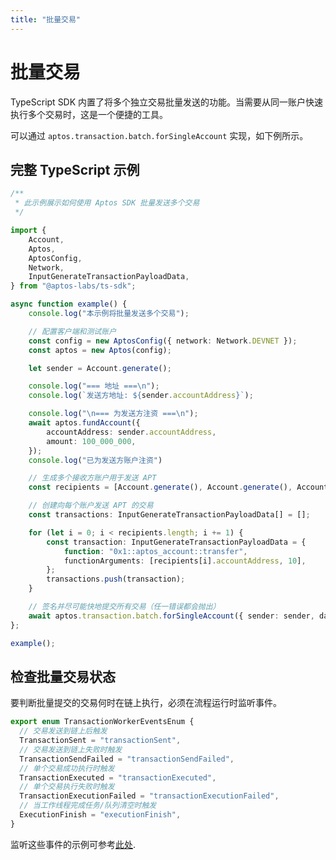 ```yaml
---
title: "批量交易"
---
```


# 批量交易

TypeScript SDK 内置了将多个独立交易批量发送的功能。当需要从同一账户快速执行多个交易时，这是一个便捷的工具。

可以通过 `aptos.transaction.batch.forSingleAccount` 实现，如下例所示。

## 完整 TypeScript 示例

```ts filename="batch.ts"
/**
 * 此示例展示如何使用 Aptos SDK 批量发送多个交易
 */

import {
    Account,
    Aptos,
    AptosConfig,
    Network,
    InputGenerateTransactionPayloadData,
} from "@aptos-labs/ts-sdk";

async function example() {
    console.log("本示例将批量发送多个交易");

    // 配置客户端和测试账户
    const config = new AptosConfig({ network: Network.DEVNET });
    const aptos = new Aptos(config);

    let sender = Account.generate();

    console.log("=== 地址 ===\n");
    console.log(`发送方地址: ${sender.accountAddress}`);

    console.log("\n=== 为发送方注资 ===\n");
    await aptos.fundAccount({
        accountAddress: sender.accountAddress,
        amount: 100_000_000,
    });  
    console.log("已为发送方账户注资")

    // 生成多个接收方账户用于发送 APT
    const recipients = [Account.generate(), Account.generate(), Account.generate()];

    // 创建向每个账户发送 APT 的交易
    const transactions: InputGenerateTransactionPayloadData[] = [];

    for (let i = 0; i < recipients.length; i += 1) {
        const transaction: InputGenerateTransactionPayloadData = {
            function: "0x1::aptos_account::transfer",
            functionArguments: [recipients[i].accountAddress, 10],
        };
        transactions.push(transaction);
    }

    // 签名并尽可能快地提交所有交易（任一错误都会抛出）
    await aptos.transaction.batch.forSingleAccount({ sender: sender, data: transactions });
};

example();
```

## 检查批量交易状态

要判断批量提交的交易何时在链上执行，必须在流程运行时监听事件。

```ts filename="transaction-worker-events.ts"
export enum TransactionWorkerEventsEnum {
  // 交易发送到链上后触发
  TransactionSent = "transactionSent",
  // 交易发送到链上失败时触发
  TransactionSendFailed = "transactionSendFailed",
  // 单个交易成功执行时触发
  TransactionExecuted = "transactionExecuted",
  // 单个交易执行失败时触发
  TransactionExecutionFailed = "transactionExecutionFailed",
  // 当工作线程完成任务/队列清空时触发
  ExecutionFinish = "executionFinish",
}
```

监听这些事件的示例可参考[此处](https://github.com/aptos-labs/aptos-ts-sdk/blob/main/examples/typescript/batch_funds.ts#L108).